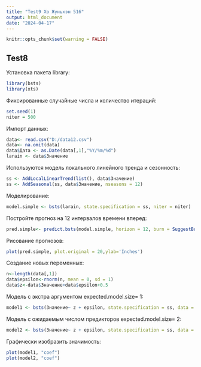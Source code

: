 ---
title: "Test9 Хо Жуньхэн 516"
output: html_document
date: "2024-04-17"
---
```{r setup}
knitr::opts_chunk$set(warning = FALSE)
```
## Test8
Установка пакета library:
```{r,message=FALSE, warning=FALSE}
library(bsts)
library(xts)
```
Фиксированные случайные числа и количество итераций:
```{r}
set.seed(1)
niter = 500
```
Импорт данных:
```{r}
data<- read.csv("D:/data12.csv")
data<- na.omit(data)
data$Дата <- as.Date(data[,1],"%Y/%m/%d")
larain <- data$Значение                       
```
Используются модель локального линейного тренда и сезонность:
```{r}
ss <- AddLocalLinearTrend(list(), data$Значение)
ss <- AddSeasonal(ss, data$Значение, nseasons = 12)    
```
Моделирование:
```{r}
model.simple <- bsts(larain, state.specification = ss, niter = niter)
```
Постройте прогноз на 12 интервалов времени вперед:
```{r}
pred.simple<- predict.bsts(model.simple, horizon = 12, burn = SuggestBurn(0.5,model.simple))
```
Рисование прогнозов:
```{r}
plot(pred.simple, plot.original = 20,ylab='Inches') 
```

Создание новых переменных:
```{r}
n<-length(data[,1])
data$epsilon<-rnorm(n, mean = 0, sd = 1)
data$z<-data$Значение+data$epsilon+0.5
```
Модель с экстра аргументом expected.model.size= 1:
```{r}
model1 <- bsts(Значение~ z + epsilon, state.specification = ss, data = data, niter = niter, expected.model.size = 1)                         

```
Модель с ожидаемым числом предикторов expected.model.size= 2:
```{r}
model2 <- bsts(Значение~ z + epsilon, state.specification = ss, data = data, niter = niter, expected.model.size = 2)                      

```
Графически изобразить значимость:
```{r}
plot(model1, "coef")
plot(model2, "coef")                         

```
